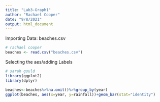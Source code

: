 ```yaml
---
title: "Lab3-Graph1"
author: "Rachael Cooper"
date: "9/8/2021"
output: html_document
---
```


Importing Data: beaches.csv
```r
# rachael cooper
beaches <- read.csv("beaches.csv")
```

Selecting the aes/adding Labels
```r
# sarah gould
library(ggplot2)
library(dplyr)

beaches<-beaches%>%na.omit()%>%group_by(year)
ggplot(beaches, aes(x=year, y=rainfall))+geom_bar(stat="identity")
```

